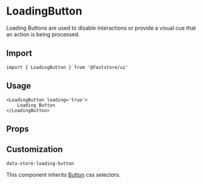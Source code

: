 
# LoadingButton

Loading Buttons are used to disable interactions or provide a visual cue that an action is being processed.

## Import

```tsx
import { LoadingButton } from '@faststore/ui'
```

## Usage

```tsx
<LoadingButton loading='true'>
    Loading Button
</LoadingButton>
```

## Props

<PropsComponent
    name="loading"
    type= "boolean"
    description="The current loading state of the button."
    required="true"
/>
<PropsComponent
    name="testId"
    type= "string"
    description="ID to find this component in testing tools (e.g.: cypress, testing library, and jest)."
    defaultValue="store-loading-button"
/>

## Customization

`data-store-loading-button`

This component inherits [Button](/reference/ui/atoms/Button) css selectors.